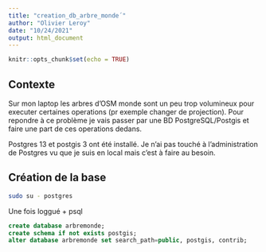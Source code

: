 ```yaml
---
title: "creation_db_arbre_monde´"
author: "Olivier Leroy"
date: "10/24/2021"
output: html_document
---
```


```r
knitr::opts_chunk$set(echo = TRUE)
```


## Contexte

Sur mon laptop les arbres d'OSM monde sont un peu trop volumineux pour executer certaines operations (pr exemple changer de projection). Pour repondre à ce problème je vais passer par une BD PostgreSQL/Postgis et faire une part de ces operations dedans. 


Postgres 13 et postgis 3 ont été installé. Je n'ai pas touché à l'administration de Postgres vu que je suis en local mais c'est à faire au besoin. 


## Création de la base

```bash
sudo su - postgres
```

Une fois loggué + psql


```sql
create database arbremonde;
create schema if not exists postgis;
alter database arbremonde set search_path=public, postgis, contrib;
```
